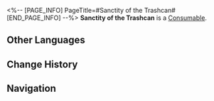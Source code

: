 <%-- [PAGE_INFO]
PageTitle=#Sanctity of the Trashcan#
[END_PAGE_INFO] --%>
{{Item Infobox
|id          = 408003
|image       = Item Sanctity of the Trashcan.png
|type        = Consumable
|invCategory = Consumables
|rarity      = 3
|effect      = Increase DEF of all allies by 20% in the next battle.
|description = It's hard to explain why a trashcan has dignity and why that dignity is so heavy.
}}
'''Sanctity of the Trashcan''' is a [[Consumable]].

==Other Languages==
{{Other Languages
|en   = Sanctity of the Trashcan
|zhs  = 垃圾桶的尊严
|zht  = 垃圾桶的尊嚴
|ja   = ゴミ箱の尊厳
|ko   = 쓰레기통의 존엄
|es   = Dignidad del cubo de basura
|fr   = Caractère sacré de la poubelle
|ru   = Достоинство мусорки
|th   = Sanctity of the Trashcan
|vi   = Lòng Tự Trọng Của Thùng Rác
|de   = Unantastbarkeit der Mülltonne
|id   = Sanctity of the Trash Can
|pt   = Santidade da Lata de Lixo
}}

==Change History==
{{Change History|2.0}}

==Navigation==
{{Consumable Navbox}}